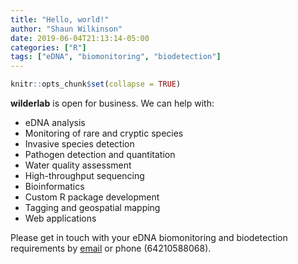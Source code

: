 ```yaml
---
title: "Hello, world!"
author: "Shaun Wilkinson"
date: 2019-06-04T21:13:14-05:00
categories: ["R"]
tags: ["eDNA", "biomonitoring", "biodetection"]
---
```


```r
knitr::opts_chunk$set(collapse = TRUE)
```

**wilderlab** is open for business. We can help with: 

* eDNA analysis
* Monitoring of rare and cryptic species
* Invasive species detection
* Pathogen detection and quantitation
* Water quality assessment
* High-throughput sequencing
* Bioinformatics
* Custom R package development
* Tagging and geospatial mapping
* Web applications

Please get in touch with your eDNA biomonitoring
and biodetection requirements by [email](mailto:shaun@wilderlab.co.nz) or 
phone (64210588068). 
